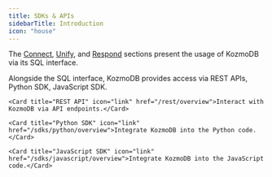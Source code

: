 ```yaml
---
title: SDKs & APIs
sidebarTitle: Introduction
icon: "house"
---
```


The [Connect](/kozmodb-connect), [Unify](/kozmodb-unify), and [Respond](/kozmodb-respond) sections present the usage of KozmoDB via its SQL interface.

Alongside the SQL interface, KozmoDB provides access via REST APIs, Python SDK, JavaScript SDK.

<CardGroup cols={1}>

    <Card title="REST API" icon="link" href="/rest/overview">Interact with KozmoDB via API endpoints.</Card>

    <Card title="Python SDK" icon="link" href="/sdks/python/overview">Integrate KozmoDB into the Python code.</Card>
    
    <Card title="JavaScript SDK" icon="link" href="/sdks/javascript/overview">Integrate KozmoDB into the JavaScript code.</Card>

    
</CardGroup>

